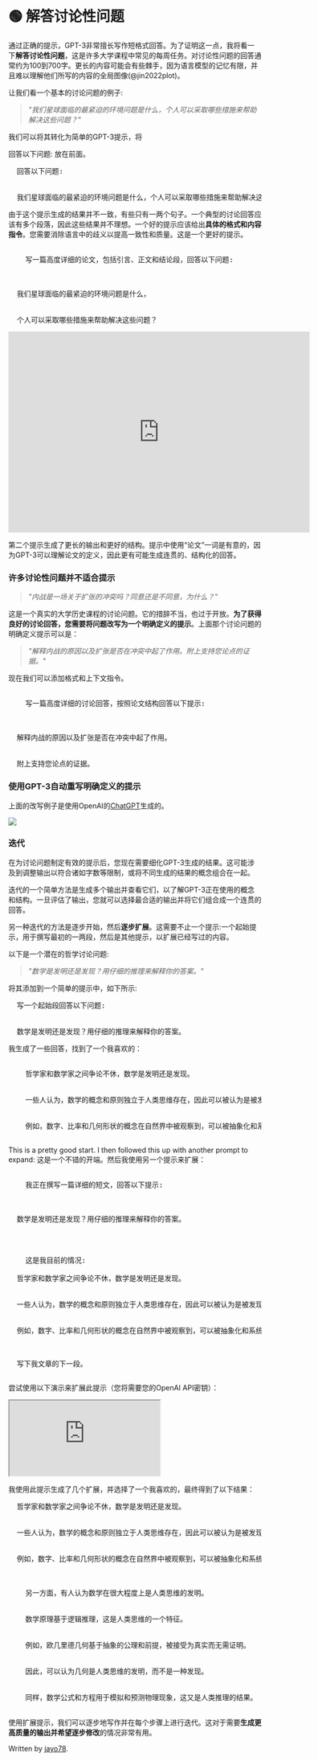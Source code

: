 
# 🟢 解答讨论性问题

通过正确的提示，GPT-3非常擅长写作短格式回答。为了证明这一点，我将看一下**解答讨论性问题**，这是许多大学课程中常见的每周任务。对讨论性问题的回答通常约为100到700字。更长的内容可能会有些棘手，因为语言模型的记忆有限，并且难以理解他们所写的内容的全局图像(@jin2022plot)。

让我们看一个基本的讨论问题的例子:

> _"我们星球面临的最紧迫的环境问题是什么，个人可以采取哪些措施来帮助解决这些问题？"_

我们可以将其转化为简单的GPT-3提示，将

<span className="yellow-highlight">回答以下问题:</span>
放在前面。

<pre>
  <span className="yellow-highlight">回答以下问题:</span>
  <br />
  我们星球面临的最紧迫的环境问题是什么，个人可以采取哪些措施来帮助解决这些问题？
</pre>

由于这个提示生成的结果并不一致，有些只有一两个句子。一个典型的讨论回答应该有多个段落，因此这些结果并不理想。一个好的提示应该给出**具体的格式和内容指令**。您需要消除语言中的歧义以提高一致性和质量。这是一个更好的提示。

<pre>
  <span className="yellow-highlight">
    写一篇高度详细的论文，包括引言、正文和结论段，回答以下问题:
  </span>
  <br />
  我们星球面临的最紧迫的环境问题是什么，
  <br />
  个人可以采取哪些措施来帮助解决这些问题？
</pre>

<iframe
  src="https://player.vimeo.com/video/778327269?h=77d739ae72&amp;badge=0&amp;autopause=0&amp;player_id=0&amp;app_id=58479"
  width="600"
  height="400"
  frameborder="0"
  allow="autoplay; fullscreen; picture-in-picture"
  allowfullscreen
  title="example"
></iframe>

第二个提示生成了更长的输出和更好的结构。提示中使用“论文”一词是有意的，因为GPT-3可以理解论文的定义，因此更有可能生成连贯的、结构化的回答。

### 许多讨论性问题并不适合提示

> _"内战是一场关于扩张的冲突吗？同意还是不同意，为什么？"_

这是一个真实的大学历史课程的讨论问题。它的措辞不当，也过于开放。**为了获得良好的讨论回答，您需要将问题改写为一个明确定义的提示**。上面那个讨论问题的明确定义提示可以是：

> _"解释内战的原因以及扩张是否在冲突中起了作用。附上支持您论点的证据。"_

现在我们可以添加格式和上下文指令。

<pre>
  <span className="yellow-highlight">
    写一篇高度详细的讨论回答，按照论文结构回答以下提示:
  </span>
  <br />
  解释内战的原因以及扩张是否在冲突中起了作用。
  <br />
  附上支持您论点的证据。
</pre>

### 使用GPT-3自动重写明确定义的提示

上面的改写例子是使用OpenAI的[ChatGPT](https://openai.com/blog/chatgpt/)生成的。

<div style={{ textAlign: "left" }}>
  <Image
    src="/docs/assets/basic_applications/short_content_auto.webp"
    width={1310}
    height={486}
    style={{ width: "500px", margin: "auto" }}
  />
</div>

### 迭代

在为讨论问题制定有效的提示后，您现在需要细化GPT-3生成的结果。这可能涉及到调整输出以符合诸如字数等限制，或将不同生成的结果的概念组合在一起。

迭代的一个简单方法是生成多个输出并查看它们，以了解GPT-3正在使用的概念和结构。一旦评估了输出，您就可以选择最合适的输出并将它们组合成一个连贯的回答。

另一种迭代的方法是逐步开始，然后**逐步扩展**。这需要不止一个提示:一个起始提示，用于撰写最初的一两段，然后是其他提示，以扩展已经写过的内容。

以下是一个潜在的哲学讨论问题:

> _"数学是发明还是发现？用仔细的推理来解释你的答案。"_

将其添加到一个简单的提示中，如下所示:

<pre>
  <span className="yellow-highlight">写一个起始段回答以下问题:</span>
  <br />
  数学是发明还是发现？用仔细的推理来解释你的答案。
</pre>

我生成了一些回答，找到了一个我喜欢的：

<pre>
  <span className="bluegreen-highlight">
    哲学家和数学家之间争论不休，数学是发明还是发现。
    <br />
    一些人认为，数学的概念和原则独立于人类思维存在，因此可以被认为是被发现而不是被发明的。
    <br />
    例如，数字、比率和几何形状的概念在自然界中被观察到，可以被抽象化和系统化地研究。
  </span>
</pre>

This is a pretty good start. I then followed this up with another prompt to expand:
这是一个不错的开端。然后我使用另一个提示来扩展：

<pre>
  <span className="yellow-highlight">
    我正在撰写一篇详细的短文，回答以下提示:
  </span>
  <br />
  数学是发明还是发现？用仔细的推理来解释你的答案。
  <span className="yellow-highlight">
    <p />
    这是我目前的情况:
  </span>
  哲学家和数学家之间争论不休，数学是发明还是发现。
  <br />
  一些人认为，数学的概念和原则独立于人类思维存在，因此可以被认为是被发现而不是被发明的。
  <br />
  例如，数字、比率和几何形状的概念在自然界中被观察到，可以被抽象化和系统化地研究。
  <p />
  <span className="yellow-highlight">写下我文章的下一段。</span>
</pre>

尝试使用以下演示来扩展此提示（您将需要您的OpenAI API密钥）：

<iframe
  src="https://embed.learnprompting.org/embed?config=eyJ0b3BQIjowLCJ0ZW1wZXJhdHVyZSI6MCwibWF4VG9rZW5zIjoyNTYsIm91dHB1dCI6IuWPpuS4gOaWuemdou%2B8jOacieS6uuiupOS4uuaVsOWtpuWcqOW%2BiOWkp%2Beoi%2BW6puS4iuaYr%2BS6uuexu%2BaAnee7tOeahOWPkeaYjuOAguaVsOWtpuWOn%2BeQhuWfuuS6jumAu%2Bi%2BkeaOqOeQhu%2B8jOi%2FmeaYr%2BS6uuexu%2BaAnee7tOeahOS4gOS4queJueW%2BgeOAguS%2Bi%2BWmgu%2B8jOasp%2BWHoOmHjOW%2Bt%2BWHoOS9leWfuuS6juaKveixoeeahOWFrOeQhuWSjOWJjeaPkO%2B8jOiiq%2BaOpeWPl%2BS4uuecn%2BWunuiAjOaXoOmcgOivgeaYjuOAguWboOatpO%2B8jOWPr%2BS7peiupOS4uuWHoOS9leaYr%2BS6uuexu%2BaAnee7tOeahOWPkeaYju%2B8jOiAjOS4jeaYr%2BS4gOenjeWPkeeOsOOAguWQjOagt%2B%2B8jOaVsOWtpuWFrOW8j%2BWSjOaWueeoi%2BeUqOS6juaooeaLn%2BWSjOmihOa1i%2BeJqeeQhueOsOixoe%2B8jOi%2FmeWPiOaYr%2BS6uuexu%2BaOqOeQhueahOe7k%2BaenOOAgiIsInByb21wdCI6IuaIkeato%2BWcqOaSsOWGmeS4gOevh%2Bivpue7hueahOefreaWh%2B%2B8jOWbnuetlOS7peS4i%2BaPkOekujog5pWw5a2m5piv5Y%2BR5piO6L%2BY5piv5Y%2BR546w77yf55So5LuU57uG55qE5o6o55CG5p2l6Kej6YeK5L2g55qE562U5qGI44CCIOi%2FmeaYr%2BaIkeebruWJjeeahOaDheWGtTrlk7LlrablrrblkozmlbDlrablrrbkuYvpl7TkuonorrrkuI3kvJHvvIzmlbDlrabmmK%2Flj5HmmI7ov5jmmK%2Flj5HnjrDjgILkuIDkupvkurrorqTkuLrvvIzmlbDlrabnmoTmpoLlv7Xlkozljp%2FliJnni6znq4vkuo7kurrnsbvmgJ3nu7TlrZjlnKjvvIzlm6DmraTlj6%2Fku6XooqvorqTkuLrmmK%2Fooqvlj5HnjrDogIzkuI3mmK%2Fooqvlj5HmmI7nmoTjgILkvovlpoLvvIzmlbDlrZfjgIHmr5Tnjoflkozlh6DkvZXlvaLnirbnmoTmpoLlv7XlnKjoh6rnhLbnlYzkuK3ooqvop4Llr5%2FliLDvvIzlj6%2Fku6Xooqvmir3osaHljJblkozns7vnu5%2FljJblnLDnoJTnqbbjgIIg5YaZ5LiL5oiR5paH56ug55qE5LiL5LiA5q6144CCIiwibW9kZWwiOiJ0ZXh0LWRhdmluY2ktMDAzIn0%3D"
  style={{
    width: "100%",
    height: "500px",
    border: "0",
    borderRadius: "4px",
    overflow: "hidden",
  }}
  sandbox="allow-forms allow-modals allow-popups allow-presentation allow-same-origin allow-scripts"
></iframe>
<br />

我使用此提示生成了几个扩展，并选择了一个我喜欢的，最终得到了以下结果：

<pre>
  哲学家和数学家之间争论不休，数学是发明还是发现。
  <br />
  一些人认为，数学的概念和原则独立于人类思维存在，因此可以被认为是被发现而不是被发明的。
  <br />
  例如，数字、比率和几何形状的概念在自然界中被观察到，可以被抽象化和系统化地研究。
  <span className="bluegreen-highlight">
    <br />
    另一方面，有人认为数学在很大程度上是人类思维的发明。
    <br />
    数学原理基于逻辑推理，这是人类思维的一个特征。
    <br />
    例如，欧几里德几何基于抽象的公理和前提，被接受为真实而无需证明。
    <br />
    因此，可以认为几何是人类思维的发明，而不是一种发现。
    <br />
    同样，数学公式和方程用于模拟和预测物理现象，这又是人类推理的结果。
  </span>
</pre>

使用扩展提示，我们可以逐步地写作并在每个步骤上进行迭代。这对于需要**生成更高质量的输出并希望逐步修改**的情况非常有用。

Written by [jayo78](https://twitter.com/jayo782).
